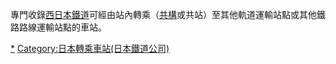 專門收錄[[西日本鐵道|西日本鐵道]]可經由站內轉乘（[[共構|共構]]或共站）至其他軌道運輸站點或其他鐵路路線運輸站點的車站。

[[Category:西日本鐵道車站|*]]
[[Category:日本轉乘車站(日本鐵道公司)|Category:日本轉乘車站(日本鐵道公司)]]